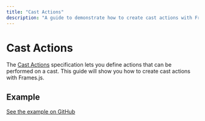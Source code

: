 ```yaml
---
title: "Cast Actions"
description: "A guide to demonstrate how to create cast actions with Frames.js"
---
```



# Cast Actions

The [Cast Actions](https://warpcast.notion.site/Frames-Cast-Actions-v1-84d5a85d479a43139ea883f6823d8caa) specification lets you define actions that can be performed on a cast. This guide will show you how to create cast actions with Frames.js.

## Example

[See the example on GitHub](https://github.com/framesjs/frames.js/tree/main/templates/next-starter-with-examples/app/examples/new-api-cast-actions)

<StackblitzLink
  entrypointFile="app/examples/new-api-cast-actions/page.tsx"
  browserPath="/examples/new-api-cast-actions"
/>
